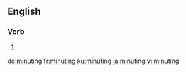 
==English==

===Verb===
{{head|en|present participle}}

# {{present participle of|minute|lang=en}}

[[de:minuting]]
[[fr:minuting]]
[[ku:minuting]]
[[ja:minuting]]
[[vi:minuting]]